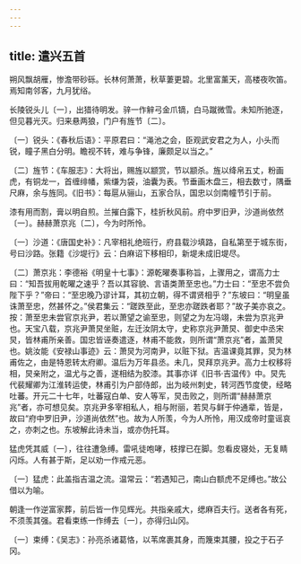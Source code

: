 ```yaml
---
---
---
```

title: 遣兴五首
---




朔风飘胡雁，惨澹带砂砾。长林何萧萧，秋草萋更碧。北里富薰天，高楼夜吹笛。焉知南邻客，九月犹绤。

长陵锐头儿〔一〕，出猎待明发。骍一作觪弓金爪镝，白马蹴微雪。未知所驰逐，但见暮光灭。归来悬两狼，门户有旌节〔二〕。

〔一〕锐头：《春秋后语》：平原君曰：“渑池之会，臣观武安君之为人，小头而锐，瞳子黑白分明。瞻视不转，难与争锋，廉颇足以当之。”

〔二〕旌节：《车服志》：大将出，赐旌以颛赏，节以颛杀。旌以绛帛五丈，粉画虎，有铜龙一，首缠绯幡，紫缣为袋，油囊为表。节垂画木盘三，相去数寸，隅垂尺麻，余与旌同。《旧书》：每扈从骊山，五家合队，国忠以剑南幢节引于前。

漆有用而割，膏以明自煎。兰摧白露下，桂折秋风前。府中罗旧尹，沙道尚依然〔一〕。赫赫萧京兆〔二〕，今为时所怜。

〔一〕沙道：《唐国史补》：凡宰相礼绝班行，府县载沙填路，自私第至于城东街，号曰沙路。张籍《沙堤行》云：白麻诏下移相印，新堤未成旧堤尽。

〔二〕萧京兆：李德裕《明皇十七事》：源乾曜奏事称旨，上骤用之，谓高力士曰：“知吾拔用乾曜之速乎？吾以其容貌、言语类萧至忠也。”力士曰：“至忠不尝负陛下乎？”帝曰：“至忠晚乃谬计耳，其初立朝，得不谓贤相乎？”东坡曰：“明皇虽诛萧至忠，然甚怀之。”侯君集云：“蹉跌至此，至忠亦蹉跌者耶？”故子美亦哀之。按：萧至忠未尝官京兆尹，若以萧望之谕至忠，则望之为左冯翊，未尝为京兆尹也。天宝八载，京兆尹萧炅坐赃，左迁汝阴太守，史称京兆尹萧炅、御史中丞宋炅，皆林甫所亲善。国忠皆诬奏遣逐，林甫不能救，则所谓“萧京兆”者，盖萧炅也。姚汝能《安禄山事迹》云：萧炅为河南尹，以赃下狱。吉温课竟其罪，炅为林甫佐之，由是特恩转太府卿。温后为万年县丞。未几，炅拜京兆尹。高力士权移将相，炅亲附之，温尤与之善，遂相结为胶漆。其事亦详《旧书·吉温传》中。炅先代裴耀卿为江淮转运使，林甫引为户部侍郎，出为岐州刺史，转河西节度使，经略吐蕃。开元二十七年，吐蕃寇白单、安人等军，炅击败之，则所谓“赫赫萧京兆”者，亦可想见矣。京兆尹多宰相私人，相与附丽，若炅与鲜于仲通辈，皆是，故曰“府中罗旧尹，沙道尚依然”也。故为人所羡，今为人所怜，用汉成帝时童谣哀之，亦刺之也。东坡解此诗未当，或亦伪托耳。

猛虎凭其威〔一〕，往往遭急缚。雷吼徒咆哮，枝撑已在脚。忽看皮寝处，无复睛闪烁。人有甚于斯，足以劝一作戒元恶。

〔一〕猛虎：此盖指吉温之流。温常云：“若遇知己，南山白额虎不足缚也。”故公借以为喻。

朝逢一作逆富家葬，前后皆一作见辉光。共指亲戚大，缌麻百夫行。送者各有死，不须羡其强。君看束练一作缚去〔一〕，亦得归山冈。

〔一〕束缚：《吴志》：孙亮杀诸葛恪，以苇席裹其身，而篾束其腰，投之于石子冈。